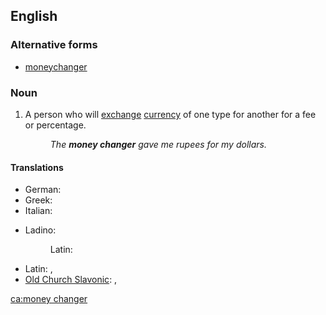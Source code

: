 ==English==

===Alternative forms===
* [[moneychanger]]

===Noun===
{{en-noun}}

# A person who will [[exchange]] [[currency]] of one type for another for a fee or percentage.
#: ''The '''money changer''' gave me rupees for my dollars.''

====Translations====
{{trans-top|person who will exchange currency}}
* German: {{t|de|Geldwechsler|m}}
* Greek: {{t|el|αργυραμοιβός|m|tr=argyramoivόs|sc=Grek}}
* Italian: {{t|it|scambista|m}}
{{trans-mid}}
* Ladino:
*: Latin: {{tø|lad|saraf|m}}
* Latin: {{t|la|nummularius|m|alt=nummulārius}}, {{t|la|argentarius|m|alt=argentārius}}
* [[Old Church Slavonic]]: {{tø|cu|пѣнѧжьникъ|m|tr=pěnęžĭnikŭ|sc=Cyrs}}, {{tø|cu|тръжьникъ|m|tr=trŭžĭnikŭ|sc=Cyrs}}
{{trans-bottom}}

[[ca:money changer]]